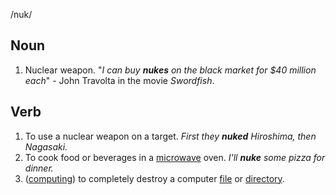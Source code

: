 /nuk/

==Noun==
#Nuclear weapon. "''I can buy '''nukes''' on the black market for $40 million each''" - John Travolta in the movie ''Swordfish''.

==Verb==
#To use a nuclear weapon on a target.  ''First they '''nuked''' Hiroshima, then Nagasaki.''
#To cook food or beverages in a [[microwave]] oven.  ''I'll '''nuke''' some pizza for dinner.''
#([[computing]]) to completely destroy a computer [[file]] or [[directory]].
